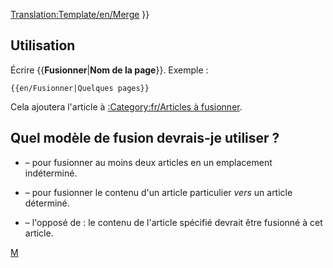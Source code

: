 <noinclude>[[Translation:Template/en/Merge]]</noinclude>
{{en/Ambox| type  = move
| image = en/Manual/Merge.png
| text  =  {{#IF: {{{1|}}} |
Il a été suggéré que le contenu de cet article et de ''[[:{{NAMESPACE}}:{{{1}}}|{{{1}}}]]'' soient <span class="plainlinks">[http://fr.wikipedia.org/wiki/Wikip%C3%A9dia:Pages_%C3%A0_fusionner fusionné]</span> dans un nouvel article. ([[:{{NAMESPACE}} talk:{{{1}}}|Discuter]]) | Aucun nom de page n'a été fourni, réglez ceci ou supprimez ce modèle
}} }}<includeonly>{{{2|[[Category:en/Articles à unifier|{{en/NOMDELAPAGE}}]]}}}</includeonly><noinclude>

==Utilisation==
Écrire <nowiki>{{</nowiki>'''Fusionner'''|'''Nom de la page'''<nowiki>}}</nowiki>. Exemple :
<pre>{{en/Fusionner|Quelques pages}}</pre>
Cela ajoutera l'article à [[:Category:fr/Articles à fusionner]].

==Quel modèle de fusion devrais-je utiliser ?==
* {{en/S|fr/Wiki/Fusionner}} &ndash; pour fusionner au moins deux articles en un emplacement indéterminé.
* {{en/S|fr/Wiki/FusionnerA}} &ndash; pour fusionner le contenu d'un article particulier ''vers'' un article déterminé.
* {{en/S|fr/Wiki/FusionnerDepuis}} &ndash; l'opposé de {{en/S|fr/Wiki/FusionnerA}} : le contenu de l'article spécifié devrait être fusionné à cet article.

[[Category:fr/Manual/Base Set/Infobox|M]]</noinclude>